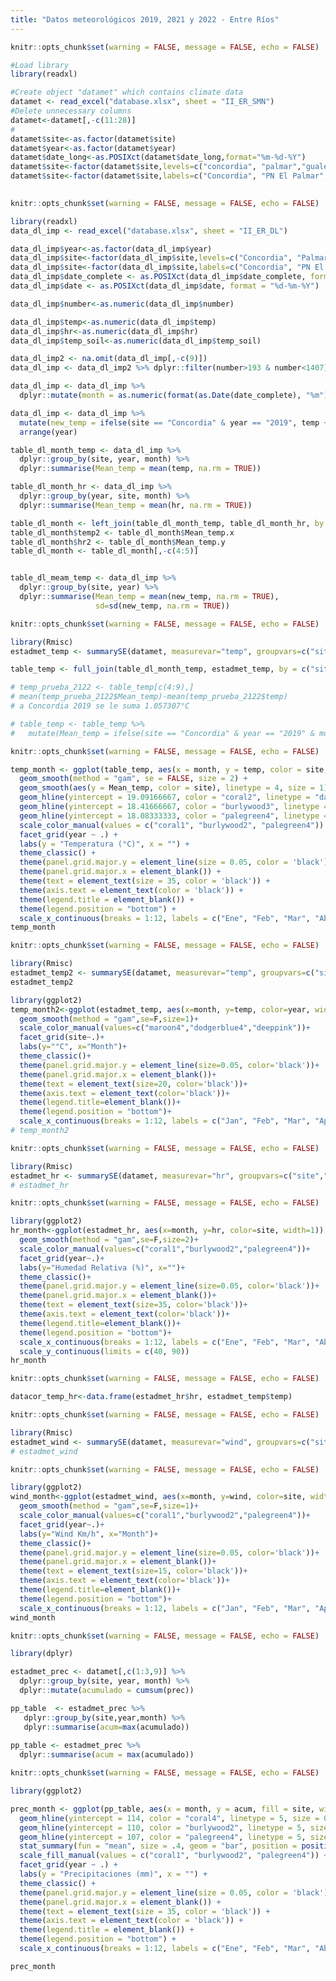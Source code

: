 ```yaml
---
title: "Datos meteorológicos 2019, 2021 y 2022 - Entre Ríos"
---
```


```r
knitr::opts_chunk$set(warning = FALSE, message = FALSE, echo = FALSE)

#Load library
library(readxl)

#Create object "datamet" which contains climate data
datamet <- read_excel("database.xlsx", sheet = "II_ER_SMN")
#Delete unnecessary columns
datamet<-datamet[,-c(11:28)]
#
datamet$site<-as.factor(datamet$site)
datamet$year<-as.factor(datamet$year)
datamet$date_long<-as.POSIXct(datamet$date_long,format="%m-%d-%Y")
datamet$site<-factor(datamet$site,levels=c("concordia", "palmar","gualeguaychu"))
datamet$site<-factor(datamet$site,labels=c("Concordia", "PN El Palmar","Gualeguaychú"))
  
```

```r
knitr::opts_chunk$set(warning = FALSE, message = FALSE, echo = FALSE)

library(readxl)
data_dl_imp <- read_excel("database.xlsx", sheet = "II_ER_DL")

data_dl_imp$year<-as.factor(data_dl_imp$year)
data_dl_imp$site<-factor(data_dl_imp$site,levels=c("Concordia", "Palmar","Gualeguaychu"))
data_dl_imp$site<-factor(data_dl_imp$site,labels=c("Concordia", "PN El Palmar","Gualeguaychú"))
data_dl_imp$date_complete <- as.POSIXct(data_dl_imp$date_complete, format = "%d-%m-%Y")
data_dl_imp$date <- as.POSIXct(data_dl_imp$date, format = "%d-%m-%Y")

data_dl_imp$number<-as.numeric(data_dl_imp$number)

data_dl_imp$temp<-as.numeric(data_dl_imp$temp)
data_dl_imp$hr<-as.numeric(data_dl_imp$hr)
data_dl_imp$temp_soil<-as.numeric(data_dl_imp$temp_soil)

data_dl_imp2 <- na.omit(data_dl_imp[,-c(9)])
data_dl_imp <- data_dl_imp2 %>% dplyr::filter(number>193 & number<1407)

data_dl_imp <- data_dl_imp %>%
  dplyr::mutate(month = as.numeric(format(as.Date(date_complete), "%m")))

data_dl_imp <- data_dl_imp %>%
  mutate(new_temp = ifelse(site == "Concordia" & year == "2019", temp + 1.057307, temp)) %>%
  arrange(year)

table_dl_month_temp <- data_dl_imp %>%
  dplyr::group_by(site, year, month) %>%
  dplyr::summarise(Mean_temp = mean(temp, na.rm = TRUE))

table_dl_month_hr <- data_dl_imp %>%
  dplyr::group_by(year, site, month) %>%
  dplyr::summarise(Mean_temp = mean(hr, na.rm = TRUE))

table_dl_month <- left_join(table_dl_month_temp, table_dl_month_hr, by = c("site", "year", "month"))
table_dl_month$temp2 <- table_dl_month$Mean_temp.x
table_dl_month$hr2 <- table_dl_month$Mean_temp.y
table_dl_month <- table_dl_month[,-c(4:5)]


table_dl_meam_temp <- data_dl_imp %>%
  dplyr::group_by(site, year) %>%
  dplyr::summarise(Mean_temp = mean(new_temp, na.rm = TRUE),
                   sd=sd(new_temp, na.rm = TRUE))

```

```r
knitr::opts_chunk$set(warning = FALSE, message = FALSE, echo = FALSE)

library(Rmisc)
estadmet_temp <- summarySE(datamet, measurevar="temp", groupvars=c("site","year", "month"))

table_temp <- full_join(table_dl_month_temp, estadmet_temp, by = c("site", "year", "month"))

# temp_prueba_2122 <- table_temp[c(4:9),]
# mean(temp_prueba_2122$Mean_temp)-mean(temp_prueba_2122$temp)
# a Concordia 2019 se le suma 1.057307°C

# table_temp <- table_temp %>%
#   mutate(Mean_temp = ifelse(site == "Concordia" & year == "2019" & month %in% c(9, 10, 11), Mean_temp + 1.057307, Mean_temp))

```

```r
knitr::opts_chunk$set(warning = FALSE, message = FALSE, echo = FALSE)

temp_month <- ggplot(table_temp, aes(x = month, y = temp, color = site, group = site)) +
  geom_smooth(method = "gam", se = FALSE, size = 2) +
  geom_smooth(aes(y = Mean_temp, color = site), linetype = 4, size = 1)+
  geom_hline(yintercept = 19.09166667, color = "coral2", linetype = "dashed", size = 1.5) +
  geom_hline(yintercept = 18.41666667, color = "burlywood3", linetype = "dashed", size = 1.5) +
  geom_hline(yintercept = 18.08333333, color = "palegreen4", linetype = "dashed", size = 1.5)+
  scale_color_manual(values = c("coral1", "burlywood2", "palegreen4")) +
  facet_grid(year ~ .) +
  labs(y = "Temperatura (°C)", x = "") +
  theme_classic() +
  theme(panel.grid.major.y = element_line(size = 0.05, color = 'black')) +
  theme(panel.grid.major.x = element_blank()) +
  theme(text = element_text(size = 35, color = 'black')) +
  theme(axis.text = element_text(color = 'black')) +
  theme(legend.title = element_blank()) +
  theme(legend.position = "bottom") +
  scale_x_continuous(breaks = 1:12, labels = c("Ene", "Feb", "Mar", "Abr", "May", "Jun", "Jul", "Ago", "Sep", "Oct", "Nov", "Dic")) 
temp_month
```

```r
knitr::opts_chunk$set(warning = FALSE, message = FALSE, echo = FALSE)

library(Rmisc)
estadmet_temp2 <- summarySE(datamet, measurevar="temp", groupvars=c("site","month","year"))
estadmet_temp2

library(ggplot2)
temp_month2<-ggplot(estadmet_temp, aes(x=month, y=temp, color=year, width=1)) +
  geom_smooth(method = "gam",se=F,size=1)+
  scale_color_manual(values=c("maroon4","dodgerblue4","deeppink"))+
  facet_grid(site~.)+
  labs(y="°C", x="Month")+
  theme_classic()+
  theme(panel.grid.major.y = element_line(size=0.05, color='black'))+
  theme(panel.grid.major.x = element_blank())+
  theme(text = element_text(size=20, color='black'))+
  theme(axis.text = element_text(color='black'))+
  theme(legend.title=element_blank())+
  theme(legend.position = "bottom")+
  scale_x_continuous(breaks = 1:12, labels = c("Jan", "Feb", "Mar", "Apr", "May", "Jun", "Jul", "Aug", "Sep", "Oct", "Nov", "Dec"))
# temp_month2

```

```r
knitr::opts_chunk$set(warning = FALSE, message = FALSE, echo = FALSE)

library(Rmisc)
estadmet_hr <- summarySE(datamet, measurevar="hr", groupvars=c("site","year", "month"))
# estadmet_hr

```

```r
knitr::opts_chunk$set(warning = FALSE, message = FALSE, echo = FALSE)

library(ggplot2)
hr_month<-ggplot(estadmet_hr, aes(x=month, y=hr, color=site, width=1)) +
  geom_smooth(method = "gam",se=F,size=2)+
  scale_color_manual(values=c("coral1","burlywood2","palegreen4"))+
  facet_grid(year~.)+
  labs(y="Humedad Relativa (%)", x="")+
  theme_classic()+
  theme(panel.grid.major.y = element_line(size=0.05, color='black'))+
  theme(panel.grid.major.x = element_blank())+
  theme(text = element_text(size=35, color='black'))+
  theme(axis.text = element_text(color='black'))+
  theme(legend.title=element_blank())+
  theme(legend.position = "bottom")+
  scale_x_continuous(breaks = 1:12, labels = c("Ene", "Feb", "Mar", "Abr", "May", "Jun", "Jul", "Ago", "Sep", "Oct", "Nov", "Dic"))+
  scale_y_continuous(limits = c(40, 90))
hr_month

```

```r
knitr::opts_chunk$set(warning = FALSE, message = FALSE, echo = FALSE)

datacor_temp_hr<-data.frame(estadmet_hr$hr, estadmet_temp$temp)

```

```r
knitr::opts_chunk$set(warning = FALSE, message = FALSE, echo = FALSE)

library(Rmisc)
estadmet_wind <- summarySE(datamet, measurevar="wind", groupvars=c("site","year", "month"))
# estadmet_wind

```

```r
knitr::opts_chunk$set(warning = FALSE, message = FALSE, echo = FALSE)

library(ggplot2)
wind_month<-ggplot(estadmet_wind, aes(x=month, y=wind, color=site, width=1)) +
  geom_smooth(method = "gam",se=F,size=1)+
  scale_color_manual(values=c("coral1","burlywood2","palegreen4"))+
  facet_grid(year~.)+
  labs(y="Wind Km/h", x="Month")+
  theme_classic()+
  theme(panel.grid.major.y = element_line(size=0.05, color='black'))+
  theme(panel.grid.major.x = element_blank())+
  theme(text = element_text(size=15, color='black'))+
  theme(axis.text = element_text(color='black'))+
  theme(legend.title=element_blank())+
  theme(legend.position = "bottom")+
  scale_x_continuous(breaks = 1:12, labels = c("Jan", "Feb", "Mar", "Apr", "May", "Jun", "Jul", "Aug", "Sep", "Oct", "Nov", "Dec"))
wind_month

```

```r
knitr::opts_chunk$set(warning = FALSE, message = FALSE, echo = FALSE)

library(dplyr)

estadmet_prec <- datamet[,c(1:3,9)] %>%
  dplyr::group_by(site, year, month) %>%
  dplyr::mutate(acumulado = cumsum(prec))

pp_table  <- estadmet_prec %>%
   dplyr::group_by(site,year,month) %>%
   dplyr::summarise(acum=max(acumulado))
 
pp_table <- estadmet_prec %>%
  dplyr::summarise(acum = max(acumulado))


```

```r
knitr::opts_chunk$set(warning = FALSE, message = FALSE, echo = FALSE)

library(ggplot2)

prec_month <- ggplot(pp_table, aes(x = month, y = acum, fill = site, width = .4)) +
  geom_hline(yintercept = 114, color = "coral4", linetype = 5, size = 0.5) +
  geom_hline(yintercept = 110, color = "burlywood2", linetype = 5, size = 0.5) +
  geom_hline(yintercept = 107, color = "palegreen4", linetype = 5, size = 0.5) +
  stat_summary(fun = "mean", size = .4, geom = "bar", position = position_dodge(0.6), color = "blue") +
  scale_fill_manual(values = c("coral1", "burlywood2", "palegreen4")) +
  facet_grid(year ~ .) +
  labs(y = "Precipitaciones (mm)", x = "") +
  theme_classic() +
  theme(panel.grid.major.y = element_line(size = 0.05, color = 'black')) +
  theme(panel.grid.major.x = element_blank()) +
  theme(text = element_text(size = 35, color = 'black')) +
  theme(axis.text = element_text(color = 'black')) +
  theme(legend.title = element_blank()) +
  theme(legend.position = "bottom") +
  scale_x_continuous(breaks = 1:12, labels = c("Ene", "Feb", "Mar", "Abr", "May", "Jun", "Jul", "Ago", "Sep", "Oct", "Nov", "Dic"))

prec_month

```

